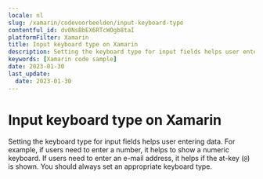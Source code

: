 ```yaml
---
locale: nl
slug: /xamarin/codevoorbeelden/input-keyboard-type
contentful_id: dv0NsBbEX6RTcWOgb8taI
platformFilter: Xamarin
title: Input keyboard type on Xamarin
description: Setting the keyboard type for input fields helps user entering data.
keywords: [Xamarin code sample]
date: 2023-01-30
last_update:
  date: 2023-01-30
---
```


# Input keyboard type on Xamarin

Setting the keyboard type for input fields helps user entering data. For example, if users need to enter a number, it helps to show a numeric keyboard. If users need to enter an e-mail address, it helps if the at-key (`@`) is shown. You should always set an appropriate keyboard type.

<CodeSample id="input-keyboard-type" locale="nl" platform="xamarin"/>
